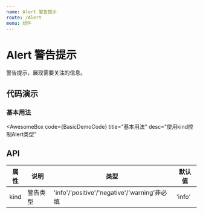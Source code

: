 ```yaml
---
name: Alert 警告提示
route: /Alert
menu: 组件
---
```



# Alert 警告提示

警告提示，展现需要关注的信息。

## 代码演示

### 基本用法

<AwesomeBox 
  code={BasicDemoCode} 
  title="基本用法"
  desc="使用kind控制Alert类型"
>
  <BasicDemo />
</AwesomeBox>

## API

| 属性 | 说明     | 类型                                         | 默认值 |
| ---- | -------- | -------------------------------------------- | ------ |
| kind | 警告类型 | 'info'/'positive'/'negative'/'warning'非必填 | 'info' |
